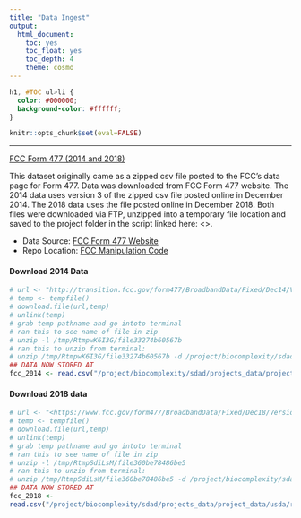 ```yaml
---
title: "Data Ingest"
output: 
  html_document:
    toc: yes
    toc_float: yes
    toc_depth: 4
    theme: cosmo
---
```


```css
h1, #TOC ul>li {
  color: #000000;
  background-color: #ffffff;
}
```

```r
knitr::opts_chunk$set(eval=FALSE)
```

------------------------------------------------------------------------

[FCC Form 477 (2014 and 2018)]{.ul}

This dataset originally came as a zipped csv file posted to the FCC's data page for Form 477. Data was downloaded from FCC Form 477 website. The 2014 data uses version 3 of the zipped csv file posted online in December 2014. The 2018 data uses the file posted online in December 2018. Both files were downloaded via FTP, unzipped into a temporary file location and saved to the project folder in the script linked here: \<\>.

-   Data Source: [FCC Form 477 Website](https://www.fcc.gov/general/broadband-deployment-data-fcc-form-477)
-   Repo Location: [FCC Manipulation Code](https://github.com/uva-bi-sdad/rural_broadband/blob/dtmn_elig/src/eligibility/fcc_speed_data_load_manip.R)

#### Download 2014 Data

```r
# url <- "http://transition.fcc.gov/form477/BroadbandData/Fixed/Dec14/Version%203/US-Fixed-without-Satellite-Dec2014.zip"
# temp <- tempfile()
# download.file(url,temp)
# unlink(temp)
# grab temp pathname and go intoto terminal 
# ran this to see name of file in zip 
# unzip -l /tmp/RtmpwK6I3G/file33274b60567b
# ran this to unzip from terminal:
# unzip /tmp/RtmpwK6I3G/file33274b60567b -d /project/biocomplexity/sdad/projects_data/project_data/usda/rural_broadband/fcc_availability/
## DATA NOW STORED AT
fcc_2014 <- read.csv("/project/biocomplexity/sdad/projects_data/project_data/usda/rural_broadband/fcc_availability/fbd_us_without_satellite_dec2014_v3.csv")
```

#### Download 2018 data

```r
# url <- "<https://www.fcc.gov/form477/BroadbandData/Fixed/Dec18/Version%202/US-Fixed-without-Satellite-Dec2018.zip>"
# temp <- tempfile()
# download.file(url,temp)
# unlink(temp)
# grab temp pathname and go intoto terminal
# ran this to see name of file in zip
# unzip -l /tmp/RtmpSdiLsM/file360be78486be5
# ran this to unzip from terminal:
# unzip /tmp/RtmpSdiLsM/file360be78486be5 -d /project/biocomplexity/sdad/projects_data/project_data/usda/rural_broadband/fcc_availability/
## DATA NOW STORED AT
fcc_2018 <-
read.csv("/project/biocomplexity/sdad/projects_data/project_data/usda/rural_broadband/fcc_availability/fbd_us_without_satellite_dec2018_v2.csv")
```
